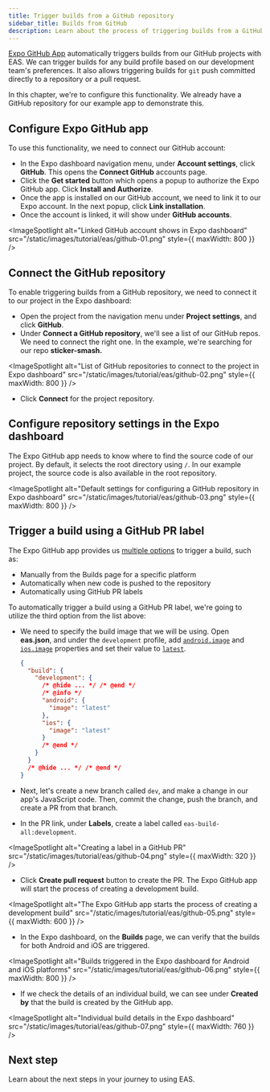 ```yaml
---
title: Trigger builds from a GitHub repository
sidebar_title: Builds from GitHub
description: Learn about the process of triggering builds from a GitHub repository.
---
```



[Expo GitHub App](/build/building-from-github/) automatically triggers builds from our GitHub projects with EAS. We can trigger builds for any build profile based on our development team's preferences. It also allows triggering builds for `git` push committed directly to a repository or a pull request.

In this chapter, we're to configure this functionality. We already have a GitHub repository for our example app to demonstrate this.

<Step label="1">

## Configure Expo GitHub app

To use this functionality, we need to connect our GitHub account:

- In the Expo dashboard navigation menu, under **Account settings**, click **GitHub**. This opens the **Connect GitHub** accounts page.
- Click the **Get started** button which opens a popup to authorize the Expo GitHub app. Click **Install and Authorize**.
- Once the app is installed on our GitHub account, we need to link it to our Expo account. In the next popup, click **Link installation**.
- Once the account is linked, it will show under **GitHub accounts**.

<ImageSpotlight
  alt="Linked GitHub account shows in Expo dashboard"
  src="/static/images/tutorial/eas/github-01.png"
  style={{ maxWidth: 800 }}
/>

</Step>

<Step label="2">

## Connect the GitHub repository

To enable triggering builds from a GitHub repository, we need to connect it to our project in the Expo dashboard:

- Open the project from the navigation menu under **Project settings**, and click **GitHub**.
- Under **Connect a GitHub repository**, we'll see a list of our GitHub repos. We need to connect the right one. In the example, we're searching for our repo **sticker-smash.**

<ImageSpotlight
  alt="List of GitHub repositories to connect to the project in Expo dashboard"
  src="/static/images/tutorial/eas/github-02.png"
  style={{ maxWidth: 800 }}
/>

- Click **Connect** for the project repository.

</Step>

<Step label="3">

## Configure repository settings in the Expo dashboard

The Expo GitHub app needs to know where to find the source code of our project. By default, it selects the root directory using `/`. In our example project, the source code is also available in the root repository.

<ImageSpotlight
  alt="Default settings for configuring a GitHub repository in Expo dashboard"
  src="/static/images/tutorial/eas/github-03.png"
  style={{ maxWidth: 800 }}
/>

</Step>

<Step label="4">

## Trigger a build using a GitHub PR label

The Expo GitHub app provides us [multiple options](/build/building-from-github/#trigger-a-build-from-github) to trigger a build, such as:

- Manually from the Builds page for a specific platform
- Automatically when new code is pushed to the repository
- Automatically using GitHub PR labels

To automatically trigger a build using a GitHub PR label, we're going to utilize the third option from the list above:

- We need to specify the build image that we will be using. Open **eas.json**, and under the `development` profile, add [`android.image`](/eas/json/#image) and [`ios.image`](/eas/json/#image-1) properties and set their value to [`latest`](/build-reference/infrastructure/#configuring-build-environment).

  ```json eas.json
  {
    "build": {
      "development": {
        /* @hide ... */ /* @end */
        /* @info */
        "android": {
          "image": "latest"
        },
        "ios": {
          "image": "latest"
        }
        /* @end */
      }
    }
    /* @hide ... */ /* @end */
  }
  ```

- Next, let's create a new branch called `dev`, and make a change in our app's JavaScript code. Then, commit the change, push the branch, and create a PR from that branch.
- In the PR link, under **Labels**, create a label called `eas-build-all:development`.

<ImageSpotlight
  alt="Creating a label in a GitHub PR"
  src="/static/images/tutorial/eas/github-04.png"
  style={{ maxWidth: 320 }}
/>

- Click **Create pull request** button to create the PR. The Expo GitHub app will start the process of creating a development build.

<ImageSpotlight
  alt="The Expo GitHub app starts the process of creating a development build"
  src="/static/images/tutorial/eas/github-05.png"
  style={{ maxWidth: 600 }}
/>

- In the Expo dashboard, on the **Builds** page, we can verify that the builds for both Android and iOS are triggered.

<ImageSpotlight
  alt="Builds triggered in the Expo dashboard for Android and iOS platforms"
  src="/static/images/tutorial/eas/github-06.png"
  style={{ maxWidth: 800 }}
/>

- If we check the details of an individual build, we can see under **Created by** that the build is created by the GitHub app.

<ImageSpotlight
  alt="Individual build details in the Expo dashboard"
  src="/static/images/tutorial/eas/github-07.png"
  style={{ maxWidth: 760 }}
/>

</Step>

<ProgressTracker
  currentChapterIndex={10}
  name="EAS_TUTORIAL"
  summary="In this chapter, we linked our GitHub account with Expo, connected our repository to our EAS project, and automated build creation using GitHub PR labels."
/>

## Next step

Learn about the next steps in your journey to using EAS.

<BoxLink
  title="Next steps in your journey with EAS"
  Icon={BookOpen02Icon}
  href="/tutorial/eas/next-steps/"
/>
